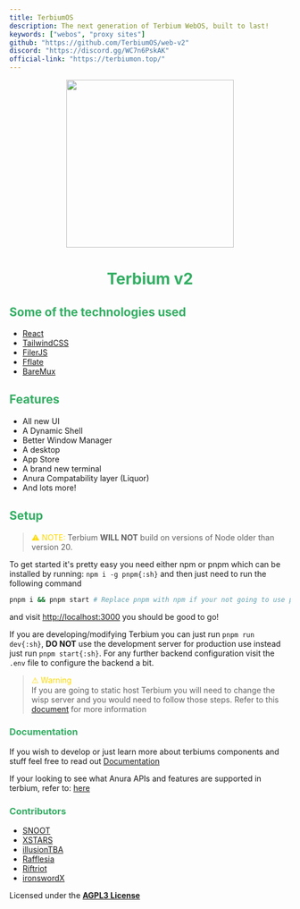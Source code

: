 ```yaml
---
title: TerbiumOS
description: The next generation of Terbium WebOS, built to last!
keywords: ["webos", "proxy sites"]
github: "https://github.com/TerbiumOS/web-v2"
discord: "https://discord.gg/WC7n6PskAK"
official-link: "https://terbiumon.top/"
---
```


<center>
  <img src="https://raw.githubusercontent.com/TerbiumOS/web-v2/refs/heads/main/card.png" style="display: block; margin-left: auto; margin-right: auto; width: 300px;" />

  <h1 style="color: #32ae62;">Terbium v2</h1>
</center>

## <span style="color: #32ae62;">Some of the technologies used</span>

- [React](https://react.dev)
- [TailwindCSS](https://tailwindcss.com)
- [FilerJS](https://github.com/filerjs/filer)
- [Fflate](https://github.com/101arrowz/fflate/)
- [BareMux](/transports/bare-mux)

## <span style="color: #32ae62;">Features</span>

- All new UI
- A Dynamic Shell
- Better Window Manager
- A desktop
- App Store
- A brand new terminal
- Anura Compatability layer (Liquor)
- And lots more!

## <span style="color: #32ae62;">Setup</span>

> <span style="font-family: url('https://fonts.googleapis.com/css2?family=Roboto&display=swap'); color: #ffd900;">⚠</span> <span style="color: #ffd900;">NOTE:</span> Terbium **WILL NOT** build on versions of Node older than version 20.

To get started it's pretty easy you need either npm or pnpm which can be installed by running: `npm i -g pnpm{:sh}` and then just need to run the following command

```sh
pnpm i && pnpm start # Replace pnpm with npm if your not going to use pnpm
```

and visit [http://localhost:3000](http://localhost:3000) you should be good to go!

If you are developing/modifying Terbium you can just run `pnpm run dev{:sh}`, **DO NOT** use the development server for production use instead just run `pnpm start{:sh}`. For any further backend configuration visit the `.env` file to configure the backend a bit.

> <span style="font-family: none; color: #ffd900;">⚠</span> <span style="color: #ffd900;">Warning</span><br />
> If you are going to static host Terbium you will need to change the wisp server and you would need to follow those steps. Refer to this [document](https://github.com/TerbiumOS/web-v2/tree/main/docs/static-hosting.md) for more information

### <span style="color: #32ae62;">Documentation</span>

If you wish to develop or just learn more about terbiums components and stuff feel free to read out [Documentation](https://github.com/TerbiumOS/web-v2/tree/main/docs/README.md)

If your looking to see what Anura APIs and features are supported in terbium, refer to: [here](https://github.com/TerbiumOS/web-v2/tree/main/docs/anura-compat.md)

### <span style="color: #32ae62;">Contributors</span>

- [SNOOT](https://github.com/NovaAppsInc)
- [XSTARS](https://github.com/Notplayingallday383)
- [illusionTBA](https://github.com/illusionTBA)
- [Rafflesia](https://github.com/ProgrammerIn-wonderland)
- [Riftriot](https://github.com/Riftriot)
- [ironswordX](https://github.com/ironswordX)

Licensed under the [**AGPL3 License**](https://www.gnu.org/licenses/agpl-3.0.en.html)
